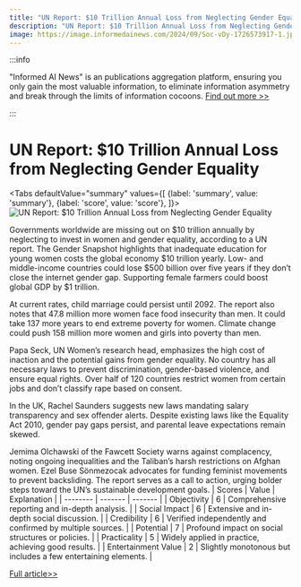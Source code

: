 ```yaml
---
title: "UN Report: $10 Trillion Annual Loss from Neglecting Gender Equality"
description: "UN Report: $10 Trillion Annual Loss from Neglecting Gender Equality"
image: https://image.informedainews.com/2024/09/Soc-vDy-1726573917-1.jpg
---
```



:::info

"Informed AI News" is an publications aggregation platform, ensuring you only gain the most valuable information, to eliminate information asymmetry and break through the limits of information cocoons.  [Find out more >>](/)

:::

# UN Report: $10 Trillion Annual Loss from Neglecting Gender Equality


<Tabs
	defaultValue="summary"
	values={[
	{label: 'summary', value: 'summary'},
	{label: 'score', value: 'score'},
]}>
<TabItem value="summary">
<img
  src="https://image.informedainews.com/2024/09/Soc-vDy-1726573917-1.jpg"
  alt="UN Report: $10 Trillion Annual Loss from Neglecting Gender Equality"
/>



Governments worldwide are missing out on $10 trillion annually by neglecting to invest in women and gender equality, according to a UN report. The Gender Snapshot highlights that inadequate education for young women costs the global economy $10 trillion yearly. Low- and middle-income countries could lose $500 billion over five years if they don’t close the internet gender gap. Supporting female farmers could boost global GDP by $1 trillion.

At current rates, child marriage could persist until 2092. The report also notes that 47.8 million more women face food insecurity than men. It could take 137 more years to end extreme poverty for women. Climate change could push 158 million more women and girls into poverty than men.

Papa Seck, UN Women’s research head, emphasizes the high cost of inaction and the potential gains from gender equality. No country has all necessary laws to prevent discrimination, gender-based violence, and ensure equal rights. Over half of 120 countries restrict women from certain jobs and don’t classify rape based on consent.

In the UK, Rachel Saunders suggests new laws mandating salary transparency and sex offender alerts. Despite existing laws like the Equality Act 2010, gender pay gaps persist, and parental leave expectations remain skewed.

Jemima Olchawski of the Fawcett Society warns against complacency, noting ongoing inequalities and the Taliban’s harsh restrictions on Afghan women. Ezel Buse Sönmezocak advocates for funding feminist movements to prevent backsliding. The report serves as a call to action, urging bolder steps toward the UN’s sustainable development goals.
</TabItem>
<TabItem value="score">
	| Scores     | Value   | Explanation |
	| -------- | ------- | ------- |
	| Objectivity  | 6    | Comprehensive reporting and in-depth analysis.    |
	| Social Impact | 6     | Extensive and in-depth social discussion.    |
	| Credibility    | 6    | Verified independently and confirmed by multiple sources.    |
	| Potential    | 7    | Profound impact on social structures or policies.    |
	| Practicality    | 5    | Widely applied in practice, achieving good results.    |
	| Entertainment Value    | 2    | Slightly monotonous but includes a few entertaining elements.    |
</TabItem>
</Tabs>

[Full article>>](https://www.theguardian.com/global-development/2024/sep/16/un-women-gender-snapshot-2024-equality)
